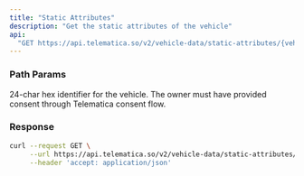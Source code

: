 ```yaml
---
title: "Static Attributes"
description: "Get the static attributes of the vehicle"
api:
  "GET https://api.telematica.so/v2/vehicle-data/static-attributes/{vehicleId}"
---
```


### Path Params

<ParamField path="vehicleId" type="string" required>
  24-char hex identifier for the vehicle. The owner must have provided consent
  through Telematica consent flow.
</ParamField>

### Response

<ParamField body="vin" type="string" required />

<ParamField body="model" type="string" required />

<ParamField body="year" type="number" required />

<ParamField body="make" type="string" required />

<ParamField body="registration" type="string" required />

<RequestExample>

```bash Request
curl --request GET \
     --url https://api.telematica.so/v2/vehicle-data/static-attributes/vehicleId \
     --header 'accept: application/json'
```

</RequestExample>
